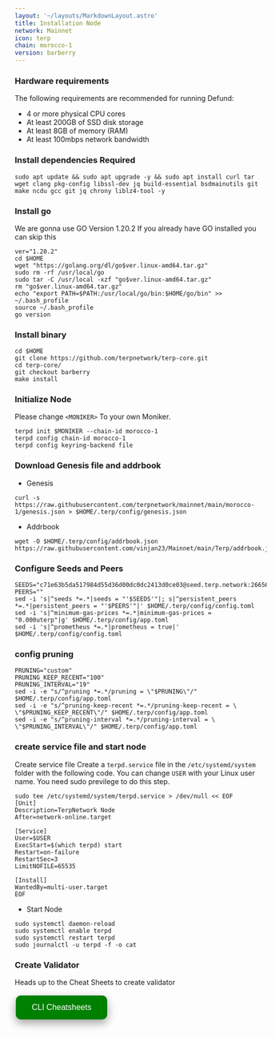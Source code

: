 ```yaml
---
layout: '~/layouts/MarkdownLayout.astro'
title: Installation Node
network: Mainnet
icon: terp
chain: morocco-1
version: barberry
---
```


### Hardware requirements

The following requirements are recommended for running Defund:

- 4 or more physical CPU cores
- At least 200GB of SSD disk storage
- At least 8GB of memory (RAM)
- At least 100mbps network bandwidth


### Install dependencies Required

```
sudo apt update && sudo apt upgrade -y && sudo apt install curl tar wget clang pkg-config libssl-dev jq build-essential bsdmainutils git make ncdu gcc git jq chrony liblz4-tool -y
```

### Install go

We are gonna use GO Version 1.20.2
If you already have GO installed you can skip this 

```
ver="1.20.2"
cd $HOME
wget "https://golang.org/dl/go$ver.linux-amd64.tar.gz"
sudo rm -rf /usr/local/go
sudo tar -C /usr/local -xzf "go$ver.linux-amd64.tar.gz"
rm "go$ver.linux-amd64.tar.gz"
echo "export PATH=$PATH:/usr/local/go/bin:$HOME/go/bin" >> ~/.bash_profile
source ~/.bash_profile
go version
```

### Install binary

```
cd $HOME
git clone https://github.com/terpnetwork/terp-core.git
cd terp-core/
git checkout barberry
make install
```

### Initialize Node

Please change `<MONIKER>` To your own Moniker.

```
terpd init $MONIKER --chain-id morocco-1
terpd config chain-id morocco-1
terpd config keyring-backend file
```

### Download Genesis file and addrbook

- Genesis

```
curl -s https://raw.githubusercontent.com/terpnetwork/mainnet/main/morocco-1/genesis.json > $HOME/.terp/config/genesis.json
```

- Addrbook

```
wget -O $HOME/.terp/config/addrbook.json https://raw.githubusercontent.com/vinjan23/Mainnet/main/Terp/addrbook.json
```

### Configure Seeds and Peers

```
SEEDS="c71e63b5da517984d55d36d00dc0dc2413d0ce03@seed.terp.network:26656"
PEERS=""
sed -i 's|^seeds *=.*|seeds = "'$SEEDS'"|; s|^persistent_peers *=.*|persistent_peers = "'$PEERS'"|' $HOME/.terp/config/config.toml
sed -i 's|^minimum-gas-prices *=.*|minimum-gas-prices = "0.000uterp"|g' $HOME/.terp/config/app.toml
sed -i 's|^prometheus *=.*|prometheus = true|' $HOME/.terp/config/config.toml
```

### config pruning

```
PRUNING="custom"
PRUNING_KEEP_RECENT="100"
PRUNING_INTERVAL="19"
sed -i -e "s/^pruning *=.*/pruning = \"$PRUNING\"/" $HOME/.terp/config/app.toml
sed -i -e "s/^pruning-keep-recent *=.*/pruning-keep-recent = \
\"$PRUNING_KEEP_RECENT\"/" $HOME/.terp/config/app.toml
sed -i -e "s/^pruning-interval *=.*/pruning-interval = \
\"$PRUNING_INTERVAL\"/" $HOME/.terp/config/app.toml
```


### create service file and start node

Create service file
Create a `terpd.service` file in the `/etc/systemd/system` folder with the following code. 
You can change `USER` with your Linux user name. You need sudo previlege to do this step.

```
sudo tee /etc/systemd/system/terpd.service > /dev/null << EOF
[Unit]
Description=TerpNetwork Node
After=network-online.target

[Service]
User=$USER
ExecStart=$(which terpd) start
Restart=on-failure
RestartSec=3
LimitNOFILE=65535

[Install]
WantedBy=multi-user.target
EOF
```

- Start Node

```
sudo systemctl daemon-reload
sudo systemctl enable terpd
sudo systemctl restart terpd
sudo journalctl -u terpd -f -o cat
```
### Create Validator

Heads up to the Cheat Sheets to create validator

<a href="https://service.vinjan.xyz/mainnet/terp/cheat" target="_blank">
  <button style="background-color: green; border: none; color: white; padding: 15px 32px; text-align: center; text-decoration: none; display: inline-block; font-size: 16px; margin: 4px 2px; cursor: pointer; border-radius: 10px; box-shadow: 0 8px 16px 0 rgba(0,0,0,0.2), 0 6px 20px 0 rgba(0,0,0,0.19);" onmouseover="this.style.boxShadow='0 0 0 4px rgba(0,255,0,0.5)'" onmouseout="this.style.boxShadow='0 8px 16px 0 rgba(0,0,0,0.2), 0 6px 20px 0 rgba(0,0,0,0.19)'">CLI Cheatsheets</button>
</a>
